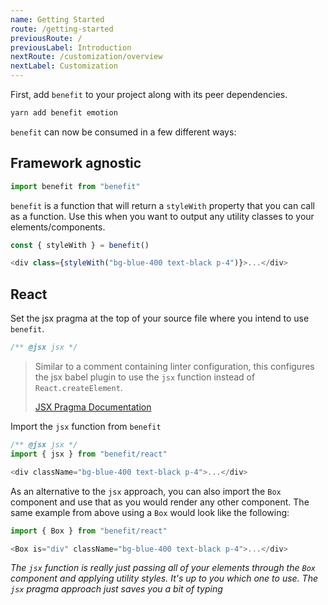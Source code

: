 ```yaml
---
name: Getting Started
route: /getting-started
previousRoute: /
previousLabel: Introduction
nextRoute: /customization/overview
nextLabel: Customization
---
```



First, add `benefit` to your project along with its peer dependencies.

```bash
yarn add benefit emotion
```

`benefit` can now be consumed in a few different ways:

## Framework agnostic

```js
import benefit from "benefit"
```

`benefit` is a function that will return a `styleWith` property that you can call as a function. Use this when you want to output any utility classes to your elements/components.

```js
const { styleWith } = benefit()

<div class={styleWith("bg-blue-400 text-black p-4")}>...</div>
```

## React

Set the jsx pragma at the top of your source file where you intend to use `benefit`.

```js
/** @jsx jsx */
```

> Similar to a comment containing linter configuration, this configures the jsx babel plugin to use the `jsx` function instead of `React.createElement`.
>
> [JSX Pragma Documentation](https://babeljs.io/docs/en/babel-plugin-transform-react-jsx#pragma)

Import the `jsx` function from `benefit`

```js
/** @jsx jsx */
import { jsx } from "benefit/react"
```

```js
<div className="bg-blue-400 text-black p-4">...</div>
```

As an alternative to the `jsx` approach, you can also import the `Box` component and use that as you would render any other component. The same example from above using a `Box` would look like the following:

```js
import { Box } from "benefit/react"
```

```js
<Box is="div" className="bg-blue-400 text-black p-4">...</div>
```

_The `jsx` function is really just passing all of your elements through the `Box` component and applying utility styles. It's up to you which one to use. The `jsx` pragma approach just saves you a bit of typing_
